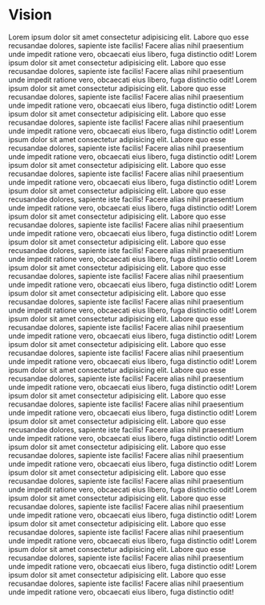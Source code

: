 # Vision

Lorem ipsum dolor sit amet consectetur adipisicing elit. Labore quo esse recusandae dolores, sapiente iste facilis! Facere alias nihil praesentium unde impedit ratione vero, obcaecati eius libero, fuga distinctio odit!
Lorem ipsum dolor sit amet consectetur adipisicing elit. Labore quo esse recusandae dolores, sapiente iste facilis! Facere alias nihil praesentium unde impedit ratione vero, obcaecati eius libero, fuga distinctio odit!
Lorem ipsum dolor sit amet consectetur adipisicing elit. Labore quo esse recusandae dolores, sapiente iste facilis! Facere alias nihil praesentium unde impedit ratione vero, obcaecati eius libero, fuga distinctio odit!
Lorem ipsum dolor sit amet consectetur adipisicing elit. Labore quo esse recusandae dolores, sapiente iste facilis! Facere alias nihil praesentium unde impedit ratione vero, obcaecati eius libero, fuga distinctio odit!
Lorem ipsum dolor sit amet consectetur adipisicing elit. Labore quo esse recusandae dolores, sapiente iste facilis! Facere alias nihil praesentium unde impedit ratione vero, obcaecati eius libero, fuga distinctio odit!
Lorem ipsum dolor sit amet consectetur adipisicing elit. Labore quo esse recusandae dolores, sapiente iste facilis! Facere alias nihil praesentium unde impedit ratione vero, obcaecati eius libero, fuga distinctio odit!
Lorem ipsum dolor sit amet consectetur adipisicing elit. Labore quo esse recusandae dolores, sapiente iste facilis! Facere alias nihil praesentium unde impedit ratione vero, obcaecati eius libero, fuga distinctio odit!
Lorem ipsum dolor sit amet consectetur adipisicing elit. Labore quo esse recusandae dolores, sapiente iste facilis! Facere alias nihil praesentium unde impedit ratione vero, obcaecati eius libero, fuga distinctio odit!
Lorem ipsum dolor sit amet consectetur adipisicing elit. Labore quo esse recusandae dolores, sapiente iste facilis! Facere alias nihil praesentium unde impedit ratione vero, obcaecati eius libero, fuga distinctio odit!
Lorem ipsum dolor sit amet consectetur adipisicing elit. Labore quo esse recusandae dolores, sapiente iste facilis! Facere alias nihil praesentium unde impedit ratione vero, obcaecati eius libero, fuga distinctio odit!
Lorem ipsum dolor sit amet consectetur adipisicing elit. Labore quo esse recusandae dolores, sapiente iste facilis! Facere alias nihil praesentium unde impedit ratione vero, obcaecati eius libero, fuga distinctio odit!
Lorem ipsum dolor sit amet consectetur adipisicing elit. Labore quo esse recusandae dolores, sapiente iste facilis! Facere alias nihil praesentium unde impedit ratione vero, obcaecati eius libero, fuga distinctio odit!
Lorem ipsum dolor sit amet consectetur adipisicing elit. Labore quo esse recusandae dolores, sapiente iste facilis! Facere alias nihil praesentium unde impedit ratione vero, obcaecati eius libero, fuga distinctio odit!
Lorem ipsum dolor sit amet consectetur adipisicing elit. Labore quo esse recusandae dolores, sapiente iste facilis! Facere alias nihil praesentium unde impedit ratione vero, obcaecati eius libero, fuga distinctio odit!
Lorem ipsum dolor sit amet consectetur adipisicing elit. Labore quo esse recusandae dolores, sapiente iste facilis! Facere alias nihil praesentium unde impedit ratione vero, obcaecati eius libero, fuga distinctio odit!
Lorem ipsum dolor sit amet consectetur adipisicing elit. Labore quo esse recusandae dolores, sapiente iste facilis! Facere alias nihil praesentium unde impedit ratione vero, obcaecati eius libero, fuga distinctio odit!
Lorem ipsum dolor sit amet consectetur adipisicing elit. Labore quo esse recusandae dolores, sapiente iste facilis! Facere alias nihil praesentium unde impedit ratione vero, obcaecati eius libero, fuga distinctio odit!
Lorem ipsum dolor sit amet consectetur adipisicing elit. Labore quo esse recusandae dolores, sapiente iste facilis! Facere alias nihil praesentium unde impedit ratione vero, obcaecati eius libero, fuga distinctio odit!
Lorem ipsum dolor sit amet consectetur adipisicing elit. Labore quo esse recusandae dolores, sapiente iste facilis! Facere alias nihil praesentium unde impedit ratione vero, obcaecati eius libero, fuga distinctio odit!
Lorem ipsum dolor sit amet consectetur adipisicing elit. Labore quo esse recusandae dolores, sapiente iste facilis! Facere alias nihil praesentium unde impedit ratione vero, obcaecati eius libero, fuga distinctio odit!
Lorem ipsum dolor sit amet consectetur adipisicing elit. Labore quo esse recusandae dolores, sapiente iste facilis! Facere alias nihil praesentium unde impedit ratione vero, obcaecati eius libero, fuga distinctio odit!
Lorem ipsum dolor sit amet consectetur adipisicing elit. Labore quo esse recusandae dolores, sapiente iste facilis! Facere alias nihil praesentium unde impedit ratione vero, obcaecati eius libero, fuga distinctio odit!
